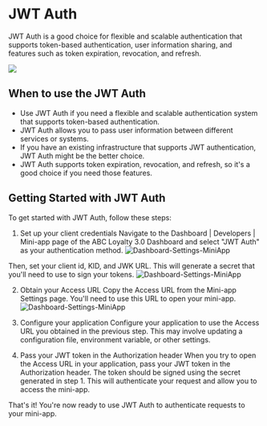 # JWT Auth

JWT Auth is a good choice for flexible and scalable authentication that supports token-based authentication, user information sharing, and features such as token expiration, revocation, and refresh.

[![](https://mermaid.ink/img/pako:eNptkk1rwzAMhv-K8GljbWAf3cGHQrpeNigb6z4Y5CIStTUkjqfYg6z0v09ulq1fB4ORXr2PJWut8rogpVVDn4FsTlODS8YqswAO2ZvcOLQeXhviw9hHHRhS507G58RfxyXp5A5mxpohHpfFXPp0H8PxROJwPO4hGi4TeHRkwa9oz6NX9OKOrOEqgTSI2AoBPf1Ju_ye9XUCz-QDW3h4fznw3H2yhpuoLAxT7sHXe_3ABUyQDTGcict5tNlN_1pJhxpGCbwRm0UbeTA3S4tCJ-hrRHREHnXt1Gy-qQC0BXD35AI9noD9d3ebwNQ0rsQWJKUGqiKu0BTy6-vttJVMqaJMabmWZrnymcrsRoQYfD1vba6050ADFZzA-hVReoFlI1GZh6951u3Rdp02PwaZxWw?type=png)](https://mermaid.live/edit#pako:eNptkk1rwzAMhv-K8GljbWAf3cGHQrpeNigb6z4Y5CIStTUkjqfYg6z0v09ulq1fB4ORXr2PJWut8rogpVVDn4FsTlODS8YqswAO2ZvcOLQeXhviw9hHHRhS507G58RfxyXp5A5mxpohHpfFXPp0H8PxROJwPO4hGi4TeHRkwa9oz6NX9OKOrOEqgTSI2AoBPf1Ju_ye9XUCz-QDW3h4fznw3H2yhpuoLAxT7sHXe_3ABUyQDTGcict5tNlN_1pJhxpGCbwRm0UbeTA3S4tCJ-hrRHREHnXt1Gy-qQC0BXD35AI9noD9d3ebwNQ0rsQWJKUGqiKu0BTy6-vttJVMqaJMabmWZrnymcrsRoQYfD1vba6050ADFZzA-hVReoFlI1GZh6951u3Rdp02PwaZxWw)


## When to use the JWT Auth
* Use JWT Auth if you need a flexible and scalable authentication system that supports token-based authentication.
* JWT Auth allows you to pass user information between different services or systems.
* If you have an existing infrastructure that supports JWT authentication, JWT Auth might be the better choice.
* JWT Auth supports token expiration, revocation, and refresh, so it's a good choice if you need those features.


## Getting Started with JWT Auth
To get started with JWT Auth, follow these steps:

1. Set up your client credentials
Navigate to the Dashboard | Developers | Mini-app page of the ABC Loyalty 3.0 Dashboard and select "JWT Auth" as your authentication method. 
![Dashboard-Settings-MiniApp](/dashboard-miniapp.png)


Then, set your client id, KID, and JWK URL. This will generate a secret that you'll need to use to sign your tokens.
![Dashboard-Settings-MiniApp](/dashboard-miniapp-auth-jwt.png)


2. Obtain your Access URL
Copy the Access URL from the Mini-app Settings page. You'll need to use this URL to open your mini-app.
![Dashboard-Settings-MiniApp](/dashboard-miniapp-url.png)


3. Configure your application
Configure your application to use the Access URL you obtained in the previous step. This may involve updating a configuration file, environment variable, or other settings.

4. Pass your JWT token in the Authorization header
When you try to open the Access URL in your application, pass your JWT token in the Authorization header. The token should be signed using the secret generated in step 1. This will authenticate your request and allow you to access the mini-app.

That's it! You're now ready to use JWT Auth to authenticate requests to your mini-app.